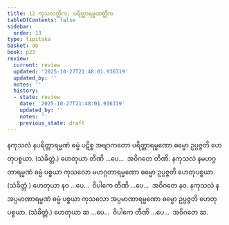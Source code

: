 ```yaml
---
title: 12 ကုသလတ္တိက, ပရိတ္တာရမ္မဏတ္တိက
tableOfContents: false
sidebar:
  order: 13
type: tipitaka
basket: ab
book: p23
review:
  current: review
  updated: '2025-10-27T21:48:01.936319'
  updated_by: ''
  notes: ''
  history:
  - state: review
    date: '2025-10-27T21:48:01.936319'
    updated_by: ''
    notes: ''
    previous_state: draft
---
```



<ReviewStatus review={frontmatter.review} showDetails={true} />

<HypothesisAnnotation frontmatter={frontmatter} />

<DynamicBreadcrumb />

<Division number="16" book="p23" e="ch" v="40" p="408">

<Paragraph number="57" book="p23">
နကုသလံ နပရိတ္တာရမ္မဏံ ဓမ္မံ ပဋိစ္စ အဗျာကတော ပရိတ္တာရမ္မဏော ဓမ္မော ဥပ္ပဇ္ဇတိ ဟေတုပစ္စယာ. (သံခိတ္တံ.) ဟေတုယာ တီဏိ …ပေ…  အဝိဂတေ တီဏိ.
</Paragraph>

<Paragraph number="58" book="p23">
နကုသလံ နမဟဂ္ဂတာရမ္မဏံ ဓမ္မံ ပစ္စယာ ကုသလော မဟဂ္ဂတာရမ္မဏော ဓမ္မော ဥပ္ပဇ္ဇတိ ဟေတုပစ္စယာ. (သံခိတ္တံ.) ဟေတုယာ နဝ …ပေ…  ဝိပါကေ တီဏိ …ပေ…  အဝိဂတေ နဝ.
</Paragraph>

<Paragraph number="59" book="p23">
နကုသလံ နအပ္ပမာဏာရမ္မဏံ ဓမ္မံ ပစ္စယာ ကုသလော အပ္ပမာဏာရမ္မဏော ဓမ္မော ဥပ္ပဇ္ဇတိ ဟေတုပစ္စယာ. (သံခိတ္တံ.) ဟေတုယာ ဆ …ပေ…  ဝိပါကေ တီဏိ …ပေ…  အဝိဂတေ ဆ.
</Paragraph>
</Division>